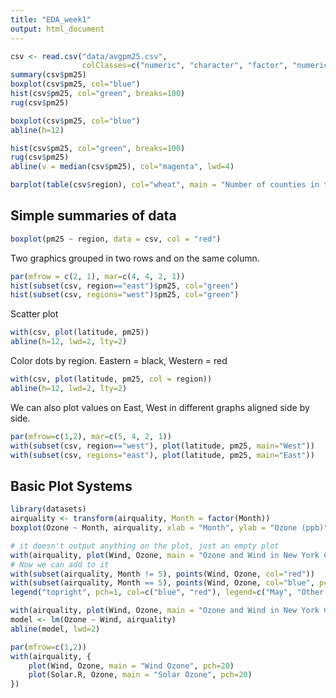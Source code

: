 ```yaml
---
title: "EDA_week1"
output: html_document
---
```



```r
csv <- read.csv("data/avgpm25.csv",
                colClasses=c("numeric", "character", "factor", "numeric", "numeric"))
summary(csv$pm25)
boxplot(csv$pm25, col="blue")
hist(csv$pm25, col="green", breaks=100)
rug(csv$pm25)
```

```r
boxplot(csv$pm25, col="blue")
abline(h=12)
```

```r
hist(csv$pm25, col="green", breaks=100)
rug(csv$pm25)
abline(v = median(csv$pm25), col="magenta", lwd=4)
```

```r
barplot(table(csv$region), col="wheat", main = "Number of counties in the region")
```

## Simple summaries of data

```r
boxplot(pm25 ~ region, data = csv, col = "red")
```

Two graphics grouped in two rows and on the same column.
```r
par(mfrow = c(2, 1), mar=c(4, 4, 2, 1))
hist(subset(csv, region=="east")$pm25, col="green")
hist(subset(csv, regions="west")$pm25, col="green")
```

Scatter plot
```r
with(csv, plot(latitude, pm25))
abline(h=12, lwd=2, lty=2)
```

Color dots by region. Eastern = black, Western = red
```r
with(csv, plot(latitude, pm25, col = region))
abline(h=12, lwd=2, lty=2)
```

We can also plot values on East, West in different graphs aligned side by side.
```r
par(mfrow=c(1,2), mar=c(5, 4, 2, 1))
with(subset(csv, region=="west"), plot(latitude, pm25, main="West"))
with(subset(csv, regions="east"), plot(latitude, pm25, main="East"))
```

## Basic Plot Systems

```r
library(datasets)
airquality <- transform(airquality, Month = factor(Month))
boxplot(Ozone ~ Month, airquality, xlab = "Month", ylab = "Ozone (ppb)")
```

```r
# it doesn't output anything on the plot, just an empty plot
with(airquality, plot(Wind, Ozone, main = "Ozone and Wind in New York City", type="n"))
# Now we can add to it
with(subset(airquality, Month != 5), points(Wind, Ozone, col="red"))
with(subset(airquality, Month == 5), points(Wind, Ozone, col="blue", pch="o"))
legend("topright", pch=1, col=c("blue", "red"), legend=c("May", "Other months"))
```

```r
with(airquality, plot(Wind, Ozone, main = "Ozone and Wind in New York City", pch=20))
model <- lm(Ozone ~ Wind, airquality)
abline(model, lwd=2)
```

```r
par(mfrow=c(1,2))
with(airquality, {
    plot(Wind, Ozone, main = "Wind Ozone", pch=20)
    plot(Solar.R, Ozone, main = "Solar Ozone", pch=20)
})
```